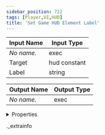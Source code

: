 ```yaml
---
sidebar_position: 722
tags: [Player,UI,HUD]
title: 'Set Game HUD Element Label'
---
```






<IChip uuid="04fb09fa-5be2-491b-9d16-d5b21083f528" />

| Input Name | Input Type |
|-----------|-----------|
| *No name.* | exec |
| Target | hud constant |
| Label | string |

| Output Name | Output Type |
|-----------|-----------|
| *No name.* | exec |


<details>
  <summary>Properties</summary>
  <div>
    <div>
    <table>
      <thead>
        <tr>
          <th>Room availability:</th>
          <th>Available everywhere</th>
        </tr>
        <tr>
          <th>Is beta required?</th>
          <th>No</th>
        </tr>
        <tr>
          <th>Is this chip a trolling risk?</th>
          <th>No</th>
        </tr>
        <tr>
          <th>Is this chip a role assignment risk?</th>
          <th>No</th>
        </tr>
        <tr>
          <th>Chip UUID</th>
          <th>04fb09fa-5be2-491b-9d16-d5b21083f528</th>
        </tr>
      </thead>
    </table>
    </div>
  </div>
</details>

._extrainfo